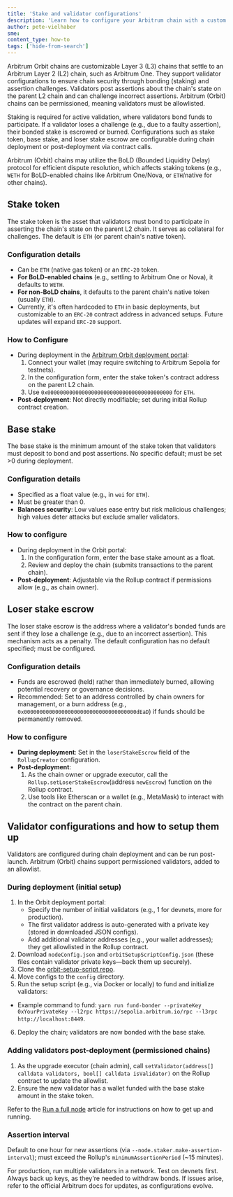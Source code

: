 ```yaml
---
title: 'Stake and validator configurations'
description: 'Learn how to configure your Arbitrum chain with a custom stake and validator configurations'
author: pete-vielhaber
sme:
content_type: how-to
tags: ['hide-from-search']
---
```


<a data-quicklook-from="arbitrum">Arbitrum</a> Orbit chains are customizable Layer 3 (L3) chains that
settle to an Arbitrum Layer 2 (L2) chain, such as Arbitrum One. They support <a data-quicklook-from="validator">
  validator
</a> configurations to ensure chain security through bonding (staking) and <a data-quicklook-from="assertion">
  assertion
</a> challenges. Validators post assertions about the chain's state on the parent L2 chain and can <a data-quicklook-from="challenge">
  challenge
</a> incorrect assertions. Arbitrum (Orbit) chains can be permissioned, meaning validators must be allowlisted.

Staking is required for active validation, where validators bond funds to participate. If a validator loses a challenge (e.g., due to a faulty assertion), their bonded stake is escrowed or burned. Configurations such as stake token, base stake, and loser stake escrow are configurable during chain deployment or post-deployment via contract calls.

Arbitrum (Orbit) chains may utilize the <a data-quicklook-from="bold">BoLD</a> (Bounded Liquidity Delay) protocol for efficient dispute resolution, which affects staking tokens (e.g., `WETH` for BoLD-enabled chains like Arbitrum One/Nova, or `ETH`/native for other chains).

## Stake token

The stake token is the asset that validators must bond to participate in asserting the chain's state on the parent L2 chain. It serves as collateral for challenges. The default is `ETH` (or parent chain's native token).

### Configuration details

- Can be `ETH` (native gas token) or an `ERC-20` token.
- **For BoLD-enabled chains** (e.g., settling to Arbitrum One or Nova), it defaults to `WETH`.
- **For non-BoLD chains**, it defaults to the <a data-quicklook-from="parent-chain">parent chain</a>'s native token (usually `ETH`).
- Currently, it's often hardcoded to `ETH` in basic deployments, but customizable to an `ERC-20` contract address in advanced setups. Future updates will expand `ERC-20` support.

### How to Configure

- During deployment in the [Arbitrum Orbit deployment portal](https://orbit.arbitrum.io/):
  1.  Connect your <a data-quicklook-from="wallet">wallet</a> (may require switching to Arbitrum Sepolia for testnets).
  2.  In the configuration form, enter the stake token's contract address on the parent L2 chain.
  3.  Use `0x0000000000000000000000000000000000000000` for `ETH`.
- **Post-deployment**: Not directly modifiable; set during initial Rollup contract creation.

## Base stake

The base stake is the minimum amount of the stake token that validators must deposit to bond and post assertions. No specific default; must be set >0 during deployment.

### Configuration details

- Specified as a float value (e.g., in `wei` for `ETH`).
- Must be greater than 0.
- **Balances security**: Low values ease entry but risk malicious challenges; high values deter attacks but exclude smaller validators.

### How to configure

- During deployment in the Orbit <a data-quicklook-from="portal">portal</a>:
  1.  In the configuration form, enter the base stake amount as a float.
  2.  Review and deploy the chain (submits transactions to the parent chain).
- **Post-deployment**: Adjustable via the Rollup contract if permissions allow (e.g., as <a data-quicklook-from="chain-owner">chain owner</a>).

## Loser stake escrow

The loser stake escrow is the address where a validator's bonded funds are sent if they lose a challenge (e.g., due to an incorrect assertion). This mechanism acts as a penalty. The default configuration has no default specified; must be configured.

### Configuration details

- Funds are escrowed (held) rather than immediately burned, allowing potential recovery or governance decisions.
- Recommended: Set to an address controlled by chain owners for management, or a burn address (e.g., `0x000000000000000000000000000000000000dEaD`) if funds should be permanently removed.

### How to configure

- **During deployment**: Set in the `loserStakeEscrow` field of the `RollupCreator` configuration.
- **Post-deployment**:
  1. As the chain owner or upgrade executor, call the `Rollup.setLoserStakeEscrow`(address `newEscrow`) function on the Rollup contract.
  2. Use tools like Etherscan or a wallet (e.g., MetaMask) to interact with the contract on the parent chain.

## Validator configurations and how to setup them up

Validators are configured during chain deployment and can be run post-launch. Arbitrum (Orbit) chains support permissioned validators, added to an allowlist.

### During deployment (initial setup)

1. In the Orbit deployment portal:
   - Specify the number of initial validators (e.g., 1 for devnets, more for production).
   - The first validator address is auto-generated with a private key (stored in downloaded JSON configs).
   - Add additional validator addresses (e.g., your wallet addresses); they get allowlisted in the Rollup contract.
2. Download `nodeConfig.json` and `orbitSetupScriptConfig.json` (these files contain validator private keys—back them up securely).
3. Clone the [orbit-setup-script repo](https://github.com/OffchainLabs/orbit-setup-script).
4. Move configs to the `config` directory.
5. Run the setup script (e.g., via Docker or locally) to fund and initialize validators:

- Example command to fund: `yarn run fund-bonder --privateKey 0xYourPrivateKey --l2rpc https://sepolia.arbitrum.io/rpc --l3rpc http://localhost:8449`.

6. Deploy the chain; validators are now bonded with the base stake.

### Adding validators post-deployment (permissioned chains)

1. As the upgrade executor (chain admin), call `setValidator(address[] calldata validators, bool[] calldata isValidator)` on the Rollup contract to update the allowlist.
2. Ensure the new validator has a wallet funded with the base stake amount in the stake token.

Refer to the [Run a full node](/run-arbitrum-node/02-run-full-node.mdx) article for instructions on how to get up and running.

### Assertion interval

Default to one hour for new assertions (via `--node.staker.make-assertion-interval`); must exceed the Rollup's `minimumAssertionPeriod` (~15 minutes).

For production, run multiple validators in a network. Test on devnets first. Always back up keys, as they're needed to withdraw bonds. If issues arise, refer to the official Arbitrum docs for updates, as configurations evolve.
